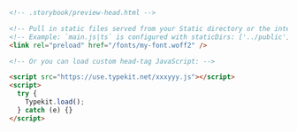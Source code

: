 ```html
<!-- .storybook/preview-head.html -->

<!-- Pull in static files served from your Static directory or the internet -->
<!-- Example: `main.js|ts` is configured with staticDirs: ['../public'] and your font is located in the `fonts` directory inside your `public` directory -->
<link rel="preload" href="/fonts/my-font.woff2" />

<!-- Or you can load custom head-tag JavaScript: -->

<script src="https://use.typekit.net/xxxyyy.js"></script>
<script>
  try {
    Typekit.load();
  } catch (e) {}
</script>
```
